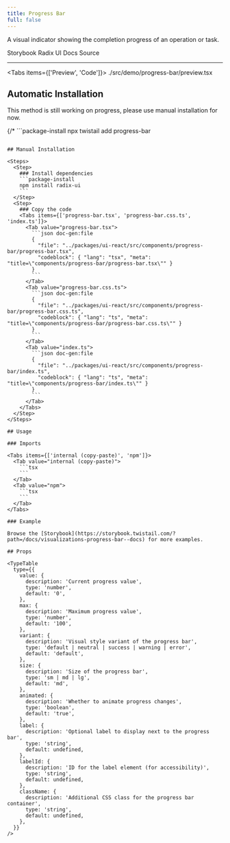 ```yaml
---
title: Progress Bar
full: false
---
```


A visual indicator showing the completion progress of an operation or task.

<Badges>
  <BadgeLink href="https://storybook.twistail.com/?path=/docs/visualizations-progress-bar--docs" external>
    Storybook
  </BadgeLink>
  <BadgeLink href="https://www.radix-ui.com/primitives/docs/components/progress" external>
    Radix UI Docs
  </BadgeLink>
  <BadgeLink href="https://github.com/riipandi/twistail/tree/main/packages/ui-react/src/components/progress-bar" external>
    Source
  </BadgeLink>
</Badges>

---


<Tabs items={['Preview', 'Code']}>
  <Tab value="Preview" className="rounded-b-xl flex min-h-44 flex-wrap items-center justify-center gap-4 py-20 not-prose">
    <Demo />
  </Tab>
  <Tab value="Code">
    <include cwd lang="tsx">./src/demo/progress-bar/preview.tsx</include>
  </Tab>
</Tabs>

## Automatic Installation

<Callout type='warn'>
  This method is still working on progress, please use manual installation for now.
</Callout>

{/* ```package-install
npx twistail add progress-bar
``` */}

## Manual Installation

<Steps>
  <Step>
    ### Install dependencies
    ```package-install
    npm install radix-ui
    ```
  </Step>
  <Step>
    ### Copy the code
    <Tabs items={['progress-bar.tsx', 'progress-bar.css.ts', 'index.ts']}>
      <Tab value="progress-bar.tsx">
        ```json doc-gen:file
        {
          "file": "../packages/ui-react/src/components/progress-bar/progress-bar.tsx",
          "codeblock": { "lang": "tsx", "meta": "title=\"components/progress-bar/progress-bar.tsx\"" }
        }
        ```
      </Tab>
      <Tab value="progress-bar.css.ts">
        ```json doc-gen:file
        {
          "file": "../packages/ui-react/src/components/progress-bar/progress-bar.css.ts",
          "codeblock": { "lang": "ts", "meta": "title=\"components/progress-bar/progress-bar.css.ts\"" }
        }
        ```
      </Tab>
      <Tab value="index.ts">
        ```json doc-gen:file
        {
          "file": "../packages/ui-react/src/components/progress-bar/index.ts",
          "codeblock": { "lang": "ts", "meta": "title=\"components/progress-bar/index.ts\"" }
        }
        ```
      </Tab>
    </Tabs>
  </Step>
</Steps>

## Usage

### Imports

<Tabs items={['internal (copy-paste)', 'npm']}>
  <Tab value="internal (copy-paste)">
    ```tsx
    ```
  </Tab>
  <Tab value="npm">
    ```tsx
    ```
  </Tab>
</Tabs>

### Example

Browse the [Storybook](https://storybook.twistail.com/?path=/docs/visualizations-progress-bar--docs) for more examples.

## Props

<TypeTable
  type={{
    value: {
      description: 'Current progress value',
      type: 'number',
      default: '0',
    },
    max: {
      description: 'Maximum progress value',
      type: 'number',
      default: '100',
    },
    variant: {
      description: 'Visual style variant of the progress bar',
      type: 'default | neutral | success | warning | error',
      default: 'default',
    },
    size: {
      description: 'Size of the progress bar',
      type: 'sm | md | lg',
      default: 'md',
    },
    animated: {
      description: 'Whether to animate progress changes',
      type: 'boolean',
      default: 'true',
    },
    label: {
      description: 'Optional label to display next to the progress bar',
      type: 'string',
      default: undefined,
    },
    labelId: {
      description: 'ID for the label element (for accessibility)',
      type: 'string',
      default: undefined,
    },
    className: {
      description: 'Additional CSS class for the progress bar container',
      type: 'string',
      default: undefined,
    },
  }}
/>
